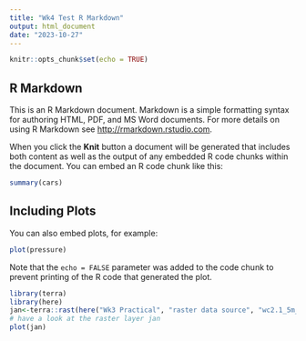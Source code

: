 ```yaml
---
title: "Wk4 Test R Markdown"
output: html_document
date: "2023-10-27"
---
```


```r
knitr::opts_chunk$set(echo = TRUE)
```

## R Markdown

This is an R Markdown document. Markdown is a simple formatting syntax for authoring HTML, PDF, and MS Word documents. For more details on using R Markdown see <http://rmarkdown.rstudio.com>.

When you click the **Knit** button a document will be generated that includes both content as well as the output of any embedded R code chunks within the document. You can embed an R code chunk like this:

```r
summary(cars)
```

## Including Plots

You can also embed plots, for example:

```r
plot(pressure)
```

Note that the `echo = FALSE` parameter was added to the code chunk to prevent printing of the R code that generated the plot.
```r
library(terra)
library(here)
jan<-terra::rast(here("Wk3 Practical", "raster data source", "wc2.1_5m_tavg", "wc2.1_5m_tavg_01.tif"))
# have a look at the raster layer jan
plot(jan)
```

